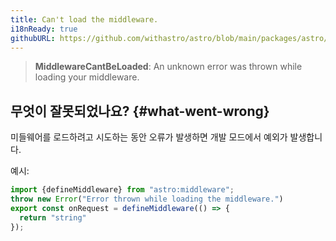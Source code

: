 ```yaml
---
title: Can't load the middleware.
i18nReady: true
githubURL: https://github.com/withastro/astro/blob/main/packages/astro/src/core/errors/errors-data.ts
---
```


> **MiddlewareCantBeLoaded**: An unknown error was thrown while loading your middleware.

## 무엇이 잘못되었나요? \{#what-went-wrong\}

미들웨어를 로드하려고 시도하는 동안 오류가 발생하면 개발 모드에서 예외가 발생합니다.

예시:
```ts
import {defineMiddleware} from "astro:middleware";
throw new Error("Error thrown while loading the middleware.")
export const onRequest = defineMiddleware(() => {
  return "string"
});
```